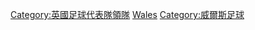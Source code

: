 {{Catnav|頁面分類|...|足球教练|足球教练 (按球队)|英國足球代表隊領隊}}
{{Catnav|頁面分類|...|英國體育|英國足球|英國足球代表隊領隊}}
{{Catnav|頁面分類|...|英國體育|英國足球|威爾斯足球}}
{{Catnav|頁面分類|...|各國足球|英國足球|英國足球代表隊領隊}}

[[Category:英國足球代表隊領隊|Category:英國足球代表隊領隊]]
[[Category:國家足球隊主教練|Wales]]
[[Category:威爾斯足球|Category:威爾斯足球]]